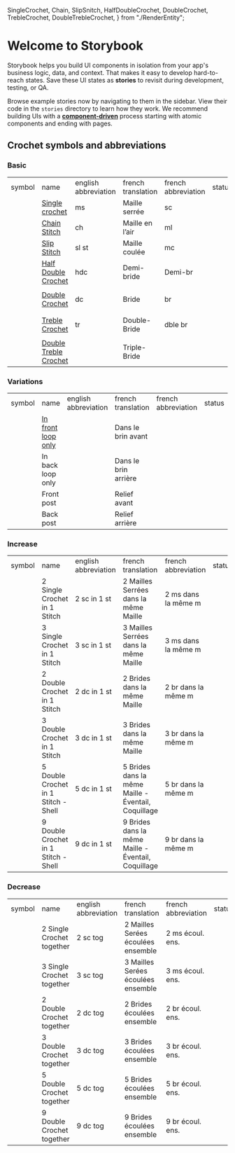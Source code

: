   SingleCrochet,
  Chain,
  SlipSnitch,
  HalfDoubleCrochet,
  DoubleCrochet,
  TrebleCrochet,
  DoubleTrebleCrochet,
} from "./RenderEntity";


<Meta title="Crochet/Introduction" />

<style></style>

# Welcome to Storybook

Storybook helps you build UI components in isolation from your app's business logic, data, and context.
That makes it easy to develop hard-to-reach states. Save these UI states as **stories** to revisit during development, testing, or QA.

Browse example stories now by navigating to them in the sidebar.
View their code in the `stories` directory to learn how they work.
We recommend building UIs with a [**component-driven**](https://componentdriven.org) process starting with atomic components and ending with pages.

## Crochet symbols and abbreviations

### Basic

<table>
  <tr>
    <td>symbol</td>
    <td>name</td>
    <td>english abbreviation</td>
    <td>french translation</td>
    <td>french abbreviation</td>
    <td>status</td>
  </tr>
  <tr>
    <td>
      <svg width="16px" height="16px" viewBox="0 0 24 24">
        <SingleCrochet position={{ x: 8, y: 8 }} />
      </svg>
      <svg width="16px" height="16px" viewBox="0 0 24 24">
        <SingleCrochet rotation={45} position={{ x: 8, y: 8 }} />
      </svg>
    </td>
    <td>
      <a
        style={{ textDecoration: "underline" }}
        href="./?path=/docs/crochet-renderentity-singlecrochet--docs"
      >
        Single crochet
      </a>
    </td>
    <td>ms</td>
    <td>Maille serrée</td>
    <td>sc</td>
    <td>
      <AiOutlineCheckSquare style={{ color: "green", fontSize: "16px" }} />
    </td>
  </tr>
  <tr>
    <td>
      <svg width="16px" height="16px" viewBox="0 0 32 32">
        <Chain position={{ cx: 16, cy: 16 }} />
      </svg>
    </td>
    <td>
      <a
        style={{ textDecoration: "underline" }}
        href="./?path=/docs/crochet-renderentity-chain--docs"
      >
        Chain Stitch
      </a>
    </td>
    <td>ch</td>
    <td>Maille en l’air</td>
    <td>ml</td>
    <td>
      <AiOutlineCheckSquare style={{ color: "green", fontSize: "16px" }} />
    </td>
  </tr>
  <tr>
    <td>
      <svg width="16px" height="16px" viewBox="0 0 32 32">
        <SlipSnitch position={{ cx: 16, cy: 16 }} />
      </svg>
    </td>
    <td>
      <a
        style={{ textDecoration: "underline" }}
        href="./?path=/docs/crochet-renderentity-slipsnitch--docs"
      >
        Slip Stitch
      </a>
    </td>
    <td>sl st</td>
    <td>Maille coulée</td>
    <td>mc</td>
    <td>
      <AiOutlineCheckSquare style={{ color: "green", fontSize: "16px" }} />
    </td>
  </tr>
  <tr>
    <td>
      <svg width="24px" height="24px" viewBox="0 0 32 32">
        <HalfDoubleCrochet position={{ x: 16, y: 16 }} />
      </svg>
    </td>
    <td>
      <a
        href="./?path=/docs/crochet-renderentity-halfdoublecrochet--docs"
        style={{ textDecoration: "underline" }}
      >
        Half Double Crochet
      </a>
    </td>
    <td>hdc</td>
    <td>Demi-bride</td>
    <td>Demi-br</td>
    <td>
      <AiOutlineCheckSquare style={{ color: "green", fontSize: "16px" }} />
    </td>
  </tr>
  <tr>
    <td>
      <svg width="24px" height="24px" viewBox="0 0 32 32">
        <DoubleCrochet position={{ x: 16, y: 16 }} />
      </svg>
      <svg width="24px" height="24px" viewBox="0 0 32 32">
        <DoubleCrochet position={{ x: 16, y: 16 }} rotation={25} />
      </svg>
      <svg width="24px" height="24px" viewBox="0 0 32 32">
        <DoubleCrochet position={{ x: 16, y: 16 }} rotation={-25} />
      </svg>
    </td>
    <td>
      <a
        href="./?path=/docs/crochet-renderentity-doublecrochet--docs"
        style={{ textDecoration: "underline" }}
      >
        Double Crochet
      </a>
    </td>
    <td>dc</td>
    <td>Bride</td>
    <td>br</td>
    <td>
      <AiOutlineCheckSquare style={{ color: "green", fontSize: "16px" }} />
    </td>
  </tr>
  <tr>
    <td>
      <svg width="24px" height="24px" viewBox="0 0 32 32">
        <TrebleCrochet position={{ x: 16, y: 16 }} />
      </svg>
      <svg width="24px" height="24px" viewBox="0 0 32 32">
        <TrebleCrochet position={{ x: 16, y: 16 }} rotation={25} />
      </svg>
      <svg width="24px" height="24px" viewBox="0 0 32 32">
        <TrebleCrochet position={{ x: 16, y: 16 }} rotation={-25} />
      </svg>
    </td>
    <td>
      <a
        href="./?path=/docs/crochet-renderentity-treblecrochet--docs"
        style={{ textDecoration: "underline" }}
      >
        Treble Crochet
      </a>
    </td>
    <td>tr</td>
    <td>Double-Bride</td>
    <td>dble br</td>
    <td>
      <AiOutlineCheckSquare style={{ color: "green", fontSize: "16px" }} />
    </td>
  </tr>
  <tr>
    <td>
      <svg width="24px" height="24px" viewBox="0 0 32 32">
        <DoubleTrebleCrochet position={{ x: 16, y: 16 }} />
      </svg>
      <svg width="24px" height="24px" viewBox="0 0 32 32">
        <DoubleTrebleCrochet position={{ x: 16, y: 16 }} rotation={25} />
      </svg>
      <svg width="24px" height="24px" viewBox="0 0 32 32">
        <DoubleTrebleCrochet position={{ x: 16, y: 16 }} rotation={-25} />
      </svg>
    </td>
    <td>
      <a
        href="./?path=/docs/crochet-renderentity-doubletreblecrochet--docs"
        style={{ textDecoration: "underline" }}
      >
        Double Treble Crochet
      </a>
    </td>
    <td></td>
    <td>Triple-Bride</td>
    <td></td>
    <td>
      <AiOutlineCheckSquare style={{ color: "green", fontSize: "16px" }} />
    </td>
  </tr>
</table>

### Variations

<table>
  <tr>
    <td>symbol</td>
    <td>name</td>
    <td>english abbreviation</td>
    <td>french translation</td>
    <td>french abbreviation</td>
    <td>status</td>
  </tr>
  <tr>
    <td>
      <svg width="16px" height="16px" viewBox="0 0 32 32">
        <FrontLoopOnly position={{ x: 16, y: 16 }} />
      </svg>
      <svg width="16px" height="16px" viewBox="0 0 32 32">
        <SlipSnitch position={{ cx: 16, cy: 16-8 }} />
        <FrontLoopOnly position={{ x: 16-8, y: 16+2 }} />
      </svg>
    </td>
    <td>
      <a
        href="./?path=/docs/crochet-rendervariation-frontlooponly--docs"
        style={{ textDecoration: "underline" }}
      >
        In front loop only
      </a>
    </td>
    <td></td>
    <td>Dans le brin avant</td>
    <td></td>
    <td>
      <AiOutlineCheckSquare style={{ color: "green", fontSize: "16px" }} />
    </td>
  </tr>
  <tr>
    <td></td>
    <td>
      <a style={{ textDecoration: "underline" }}>In back loop only</a>
    </td>
    <td></td>
    <td>Dans le brin arrière</td>
    <td></td>
    <td>
      <GrStatusPlaceholder style={{ fontSize: "12px" }} />
    </td>
  </tr>
  <tr>
    <td></td>
    <td>
      <a style={{ textDecoration: "underline" }}>Front post</a>
    </td>
    <td></td>
    <td>Relief avant</td>
    <td></td>
    <td>
      <GrStatusPlaceholder style={{ fontSize: "12px" }} />
    </td>
  </tr>
  <tr>
    <td></td>
    <td>
      <a style={{ textDecoration: "underline" }}>Back post</a>
    </td>
    <td></td>
    <td>Relief arrière</td>
    <td></td>
    <td>
      <GrStatusPlaceholder style={{ fontSize: "12px" }} />
    </td>
  </tr>
</table>

### Increase

<table>
  <tr>
    <td>symbol</td>
    <td>name</td>
    <td>english abbreviation</td>
    <td>french translation</td>
    <td>french abbreviation</td>
    <td>status</td>
  </tr>
  <tr>
    <td></td>
    <td>
      <a style={{ textDecoration: "underline" }}>
        2 Single Crochet in 1 Stitch
      </a>
    </td>
    <td>2 sc in 1 st</td>
    <td>2 Mailles Serrées dans la même Maille</td>
    <td>2 ms dans la même m</td>
    <td>
      <GrStatusPlaceholder style={{ fontSize: "12px" }} />
    </td>
  </tr>
  <tr>
    <td></td>
    <td>
      <a style={{ textDecoration: "underline" }}>
        3 Single Crochet in 1 Stitch
      </a>
    </td>
    <td>3 sc in 1 st</td>
    <td>3 Mailles Serrées dans la même Maille</td>
    <td>3 ms dans la même m</td>
    <td>
      <GrStatusPlaceholder style={{ fontSize: "12px" }} />
    </td>
  </tr>
  <tr>
    <td></td>
    <td>
      <a style={{ textDecoration: "underline" }}>
        2 Double Crochet in 1 Stitch
      </a>
    </td>
    <td>2 dc in 1 st</td>
    <td>2 Brides dans la même Maille</td>
    <td>2 br dans la même m</td>
    <td>
      <GrStatusPlaceholder style={{ fontSize: "12px" }} />
    </td>
  </tr>
  <tr>
    <td></td>
    <td>
      <a style={{ textDecoration: "underline" }}>
        3 Double Crochet in 1 Stitch
      </a>
    </td>
    <td>3 dc in 1 st</td>
    <td>3 Brides dans la même Maille</td>
    <td>3 br dans la même m</td>
    <td>
      <GrStatusPlaceholder style={{ fontSize: "12px" }} />
    </td>
  </tr>
  <tr>
    <td></td>
    <td>
      <a style={{ textDecoration: "underline" }}>
        5 Double Crochet in 1 Stitch - Shell
      </a>
    </td>
    <td>5 dc in 1 st</td>
    <td>5 Brides dans la même Maille - Éventail, Coquillage</td>
    <td>5 br dans la même m</td>
    <td>
      <GrStatusPlaceholder style={{ fontSize: "12px" }} />
    </td>
  </tr>
  <tr>
    <td></td>
    <td>
      <a style={{ textDecoration: "underline" }}>
        9 Double Crochet in 1 Stitch - Shell
      </a>
    </td>
    <td>9 dc in 1 st</td>
    <td>9 Brides dans la même Maille - Éventail, Coquillage</td>
    <td>9 br dans la même m</td>
    <td>
      <GrStatusPlaceholder style={{ fontSize: "12px" }} />
    </td>
  </tr>
</table>

### Decrease

<table>
  <tr>
    <td>symbol</td>
    <td>name</td>
    <td>english abbreviation</td>
    <td>french translation</td>
    <td>french abbreviation</td>
    <td>status</td>
  </tr>
  <tr>
    <td></td>
    <td>
      <a style={{ textDecoration: "underline" }}>2 Single Crochet together</a>
    </td>
    <td>2 sc tog</td>
    <td>2 Mailles Serées écoulées ensemble</td>
    <td>2 ms écoul. ens.</td>
    <td>
      <GrStatusPlaceholder style={{ fontSize: "12px" }} />
    </td>
  </tr>
  <tr>
    <td></td>
    <td>
      <a style={{ textDecoration: "underline" }}>3 Single Crochet together</a>
    </td>
    <td>3 sc tog</td>
    <td>3 Mailles Serées écoulées ensemble</td>
    <td>3 ms écoul. ens.</td>
    <td>
      <GrStatusPlaceholder style={{ fontSize: "12px" }} />
    </td>
  </tr>
  <tr>
    <td></td>
    <td>
      <a style={{ textDecoration: "underline" }}>2 Double Crochet together</a>
    </td>
    <td>2 dc tog</td>
    <td>2 Brides écoulées ensemble</td>
    <td>2 br écoul. ens.</td>
    <td>
      <GrStatusPlaceholder style={{ fontSize: "12px" }} />
    </td>
  </tr>
  <tr>
    <td></td>
    <td>
      <a style={{ textDecoration: "underline" }}>3 Double Crochet together</a>
    </td>
    <td>3 dc tog</td>
    <td>3 Brides écoulées ensemble</td>
    <td>3 br écoul. ens.</td>
    <td>
      <GrStatusPlaceholder style={{ fontSize: "12px" }} />
    </td>
  </tr>
  <tr>
    <td></td>
    <td>
      <a style={{ textDecoration: "underline" }}>5 Double Crochet together</a>
    </td>
    <td>5 dc tog</td>
    <td>5 Brides écoulées ensemble</td>
    <td>5 br écoul. ens.</td>
    <td>
      <GrStatusPlaceholder style={{ fontSize: "12px" }} />
    </td>
  </tr>
  <tr>
    <td></td>
    <td>
      <a style={{ textDecoration: "underline" }}>9 Double Crochet together</a>
    </td>
    <td>9 dc tog</td>
    <td>9 Brides écoulées ensemble</td>
    <td>9 br écoul. ens.</td>
    <td>
      <GrStatusPlaceholder style={{ fontSize: "12px" }} />
    </td>
  </tr>
</table>
